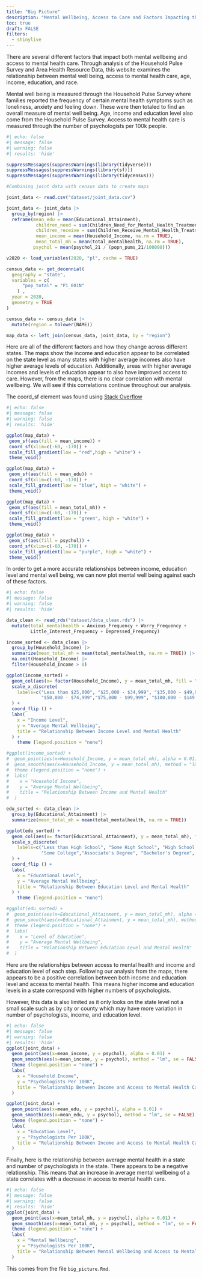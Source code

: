 ```yaml
---
title: "Big Picture"
description: "Mental Wellbeing, Access to Care and Factors Impacting the US Mental Health Crisis"
toc: true
draft: FALSE
filters:
  - shinylive
---
```


There are several different factors that impact both mental wellbeing and access to mental health care. Through analysis of the Household Pulse Survey and Area Health Resource Data, this website examines the relationship between mental well being, access to mental health care, age, income, education, and race. 

Mental well being is measured through the Household Pulse Survey where families reported the frequency of certain mental health symptoms such as loneliness, anxiety and feeling down. These were then totaled to find an overall measure of mental well being. Age, income and education level also come from the Household Pulse Survey. Access to mental health care is measured through the number of psychologists per 100k people. 


```r
#| echo: false
#| message: false
#| warning: false
#| results: 'hide'

suppressMessages(suppressWarnings(library(tidyverse)))
suppressMessages(suppressWarnings(library(sf)))
suppressMessages(suppressWarnings(library(tidycensus)))

#Combining joint data with census data to create maps

joint_data <- read.csv("dataset/joint_data.csv")

joint_data <- joint_data |>
  group_by(region) |>
  reframe(mean_edu = mean(Educational_Attainment),
           children_need = sum(Children_Need_for_Mental_Health_Treatment, na.rm = TRUE),
           children_receive = sum(Children_Receive_Mental_Health_Treatment, na.rm = TRUE),
           mean_income = mean(Household_Income, na.rm = TRUE),
           mean_total_mh = mean(total_mentalhealth, na.rm = TRUE),
          psychol = mean(psychol_21 / (popn_pums_21/100000)))

v2020 <- load_variables(2020, "pl", cache = TRUE)

census_data <- get_decennial(
  geography = "state",
  variables = c(
      "pop_total" = "P1_001N"
    ) ,
  year = 2020,
  geometry = TRUE
) 

census_data <- census_data |>
  mutate(region = tolower(NAME))

map_data <- left_join(census_data, joint_data, by = "region")
```

Here are all of the different factors and how they change across different states. The maps show the income and education appear to be correlated on the state level as many states with higher average incomes also have higher average levels of education. Additionally, areas with higher average incomes and levels of education appear to also have improved access to care. However, from the maps, there is no clear correlation with mental wellbeing. We will see if this correlations continue throughout our analysis. 

The coord_sf element was found using [Stack Overflow](https://stackoverflow.com/questions/76121455/select-adequate-x-axis-limits-to-center-an-sf-object-plotted-with-ggplot-and-geo )
``` r
#| echo: false
#| message: false
#| warning: false
#| results: 'hide'

ggplot(map_data) + 
 geom_sf(aes(fill = mean_income)) +
 coord_sf(xlim=c(-60, -170)) + 
 scale_fill_gradient(low = "red",high = "white") + 
 theme_void()

ggplot(map_data) + 
 geom_sf(aes(fill = mean_edu)) +
 coord_sf(xlim=c(-60, -170)) + 
 scale_fill_gradient(low = "blue", high = "white") + 
 theme_void()

ggplot(map_data) + 
 geom_sf(aes(fill = mean_total_mh)) +
 coord_sf(xlim=c(-60, -170)) + 
 scale_fill_gradient(low = "green", high = "white") +
 theme_void()

ggplot(map_data) + 
 geom_sf(aes(fill = psychol)) +
 coord_sf(xlim=c(-60, -170)) + 
 scale_fill_gradient(low = "purple", high = "white") +
 theme_void()


```
In order to get a more accurate relationships between income, education level and mental well being, we can now plot mental well being against each of these factors. 

```r
#| echo: false
#| message: false
#| warning: false
#| results: 'hide'

data_clean <- read_rds("dataset/data_clean.rds") |>
  mutate(total_mentalhealth = Anxious_Frequency + Worry_Frequency + 
         Little_Interest_Frequency + Depressed_Frequency)

income_sorted <- data_clean |>
  group_by(Household_Income) |>
  summarize(mean_total_mh = mean(total_mentalhealth, na.rm = TRUE)) |>
  na.omit(Household_Income) |>
  filter(Household_Income > 0)

ggplot(income_sorted) +
  geom_col(aes(x= factor(Household_Income), y = mean_total_mh, fill = "red")) +
  scale_x_discrete(
    labels=c("Less than $25,000", "$25,000 - $34,999", "$35,000 - $49,999",
             "$50,000 - $74,999","$75,000 - $99,999", "$100,000 - $149,999", "$150,000 - $199,999", "$200,000 and above" )
  ) + 
  coord_flip () +
  labs(
    x = "Income Level",
    y = "Average Mental Wellbeing",
    title = "Relationship Between Income Level and Mental Health"
  ) +
    theme (legend.position = "none")

#ggplot(income_sorted) +
#  geom_point(aes(x=Household_Income, y = mean_total_mh), alpha = 0.01) +
#  geom_smooth(aes(x=Household_Income, y = mean_total_mh), method = "lm", se = FALSE) +
#  theme (legend.position = "none") +
#  labs(
#    x = "Household Income",
#    y = "Average Mental Wellbeing",
#    title = "Relationship Between Income and Mental Health"
#  )

edu_sorted <- data_clean |>
  group_by(Educational_Attainment) |>
  summarize(mean_total_mh = mean(total_mentalhealth, na.rm = TRUE))

ggplot(edu_sorted) +
  geom_col(aes(x= factor(Educational_Attainment), y = mean_total_mh), fill = "blue") +
  scale_x_discrete(
    labels=c("Less than High School", "Some High School", "High School Degree",
             "Some College","Associate's Degree", "Bachelor's Degree", "Graduate Degree")
  ) + 
  coord_flip () +
  labs(
    x = "Educational Level",
    y = "Average Mental Wellbeing",
    title = "Relationship Between Education Level and Mental Health"
  ) +
    theme (legend.position = "none")

#ggplot(edu_sorted) +
#  geom_point(aes(x=Educational_Attainment, y = mean_total_mh), alpha = 0.01) +
#  geom_smooth(aes(x=Educational_Attainment, y = mean_total_mh), method = "lm", se = FALSE) +
#  theme (legend.position = "none") +
#  labs(
#    x = "Level of Education",
#    y = "Average Mental Wellbeing",
#    title = "Relationship Between Education Level and Mental Health"
#  )
```

Here are the relationships between access to mental health  and income and education level of each step. Following our analysis from the maps, there appears to be a  positive correlation between both income and education level and access to mental health. This means higher income and education levels in a state correspond with higher numbers of psychologists. 

However, this data is also limited as it only looks on the state level not a small scale such as by city or county which may have more variation in number of psychologists, income, and education level. 

```r
#| echo: false
#| message: false
#| warning: false
#| results: 'hide'
ggplot(joint_data) +
  geom_point(aes(x=mean_income, y = psychol), alpha = 0.01) +
  geom_smooth(aes(x=mean_income, y = psychol), method = "lm", se = FALSE) +
  theme (legend.position = "none") +
  labs(
    x = "Household Income",
    y = "Psychologists Per 100K",
    title = "Relationship Between Income and Access to Mental Health Care"
  )

ggplot(joint_data) +
  geom_point(aes(x=mean_edu, y = psychol), alpha = 0.01) +
  geom_smooth(aes(x=mean_edu, y = psychol), method = "lm", se = FALSE) +
  theme (legend.position = "none") +
  labs(
    x = "Education Level",
    y = "Psychologists Per 100K",
    title = "Relationship Between Income and Access to Mental Health Care"
  )

```

Finally, here is the relationship between average mental health in a state and number of psychologists in the state. There appears to be a negative relationship. This means that an increase in average mental wellbeing of a state correlates with a decrease in access to mental health care. 

```r
#| echo: false
#| message: false
#| warning: false
#| results: 'hide'
ggplot(joint_data) +
  geom_point(aes(x=mean_total_mh, y = psychol), alpha = 0.01) +
  geom_smooth(aes(x=mean_total_mh, y = psychol), method = "lm", se = FALSE) +
  theme (legend.position = "none") +
  labs(
    x = "Mental Wellbeing",
    y = "Psychologists Per 100K",
    title = "Relationship Between Mental Wellbeing and Access to Mental Health Care"
  )

```


This comes from the file `big_picture.Rmd`.

